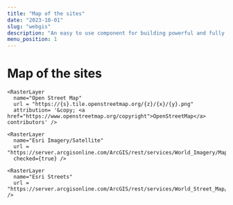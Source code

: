 ```yaml
---
title: "Map of the sites"
date: "2023-10-01"
slug: "webgis"
description: "An easy to use component for building powerful and fully customizable maps"
menu_position: 1
---
```



# Map of the sites



<MapLeaflet height="600px">
    <VectorLayer 
      name="Sites"
      source={{
        path2data: "/data/elamortuary.geojson"
      }}
      fitToContent={true}
      checked={true}
      popupTemplate="<p><strong>${site}</strong>"
    />

    <RasterLayer 
      name="Open Street Map"
      url = "https://{s}.tile.openstreetmap.org/{z}/{x}/{y}.png"
      attribution= '&copy; <a href="https://www.openstreetmap.org/copyright">OpenStreetMap</a> contributors' />
    
    <RasterLayer 
      name="Esri Imagery/Satellite"
      url = "https://server.arcgisonline.com/ArcGIS/rest/services/World_Imagery/MapServer/tile/{z}/{y}/{x}"
      checked={true} />
    
    <RasterLayer 
      name="Esri Streets"
      url = "https://server.arcgisonline.com/ArcGIS/rest/services/World_Street_Map/MapServer/tile/{z}/{y}/{x}" />
    
  </MapLeaflet>
